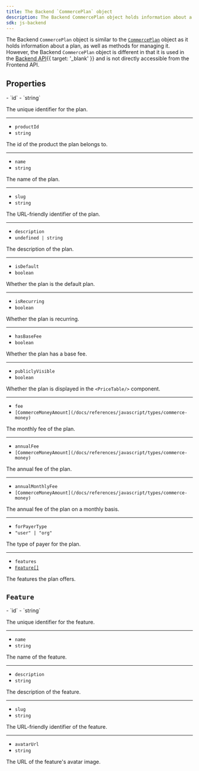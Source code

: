 ```yaml
---
title: The Backend `CommercePlan` object
description: The Backend CommercePlan object holds information about a plan of your application.
sdk: js-backend
---
```


The Backend `CommercePlan` object is similar to the [`CommercePlan`](/docs/references/javascript/types/commerce-plan-resource) object as it holds information about a plan, as well as methods for managing it. However, the Backend `CommercePlan` object is different in that it is used in the [Backend API](/docs/reference/backend-api/tag/Organizations#operation/ListOrganizations){{ target: '_blank' }} and is not directly accessible from the Frontend API.

## Properties

<Properties>
  - `id`
  - `string`

  The unique identifier for the plan.

  ---

  - `productId`
  - `string`

  The id of the product the plan belongs to.

  ---

  - `name`
  - `string`

  The name of the plan.

  ---

  - `slug`
  - `string`

  The URL-friendly identifier of the plan.

  ---

  - `description`
  - `undefined | string`

  The description of the plan.

  ---

  - `isDefault`
  - `boolean`

  Whether the plan is the default plan.

  ---

  - `isRecurring`
  - `boolean`

  Whether the plan is recurring.

  ---

  - `hasBaseFee`
  - `boolean`

  Whether the plan has a base fee.

  ---

  - `publiclyVisible`
  - `boolean`

  Whether the plan is displayed in the `<PriceTable/>` component.

  ---

  - `fee`
  - `[CommerceMoneyAmount](/docs/references/javascript/types/commerce-money)`

  The monthly fee of the plan.

  ---

  - `annualFee`
  - `[CommerceMoneyAmount](/docs/references/javascript/types/commerce-money)`

  The annual fee of the plan.

  ---

  - `annualMonthlyFee`
  - `[CommerceMoneyAmount](/docs/references/javascript/types/commerce-money)`

  The annual fee of the plan on a monthly basis.

  ---

  - `forPayerType`
  - `"user" | "org"`

  The type of payer for the plan.

  ---

  - `features`
  - [`Feature[]`](#feature)

  The features the plan offers.
</Properties>

## `Feature`

<Properties>
  - `id`
  - `string`

  The unique identifier for the feature.

  ---

  - `name`
  - `string`

  The name of the feature.

  ---

  - `description`
  - `string`

  The description of the feature.

  ---

  - `slug`
  - `string`

  The URL-friendly identifier of the feature.

  ---

  - `avatarUrl`
  - `string`

  The URL of the feature's avatar image.
</Properties>

